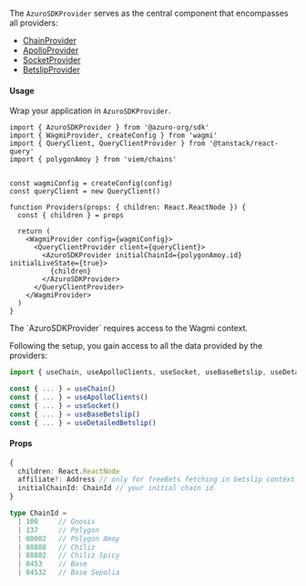 
The `AzuroSDKProvider` serves as the central component that encompasses all providers:
- [ChainProvider](/hub/apps/sdk/providers/chain)
- [ApolloProvider](/hub/apps/sdk/providers/apollo)
- [SocketProvider](/hub/apps/sdk/providers/socket)
- [BetslipProvider](/hub/apps/sdk/providers/betslip)

#### Usage

Wrap your application in `AzuroSDKProvider`.

```tsx {1, 16, 18}
import { AzuroSDKProvider } from '@azuro-org/sdk'
import { WagmiProvider, createConfig } from 'wagmi'
import { QueryClient, QueryClientProvider } from '@tanstack/react-query'
import { polygonAmoy } from 'viem/chains'


const wagmiConfig = createConfig(config)
const queryClient = new QueryClient() 

function Providers(props: { children: React.ReactNode }) {
  const { children } = props

  return (
    <WagmiProvider config={wagmiConfig}>
      <QueryClientProvider client={queryClient}> 
        <AzuroSDKProvider initialChainId={polygonAmoy.id} initialLiveState={true}>
          {children}
        </AzuroSDKProvider>
      </QueryClientProvider>
    </WagmiProvider>
  )
}
```

<Callout type="warning">
  The `AzuroSDKProvider` requires access to the Wagmi context.
</Callout>

Following the setup, you gain access to all the data provided by the providers:
```ts
import { useChain, useApolloClients, useSocket, useBaseBetslip, useDetailedBetslip } from '@azuro-org/sdk'

const { ... } = useChain()
const { ... } = useApolloClients()
const { ... } = useSocket()
const { ... } = useBaseBetslip()
const { ... } = useDetailedBetslip()
```

#### Props

```ts
{
  children: React.ReactNode
  affiliate?: Address // only for freeBets fetching in betslip context
  initialChainId: ChainId // your initial chain id
}
```

```ts
type ChainId = 
  | 100     // Gnosis
  | 137     // Polygon
  | 80002   // Polygon Amoy
  | 88888   // Chiliz
  | 88882   // Chiliz Spicy
  | 8453    // Base
  | 84532   // Base Sepolia
```
